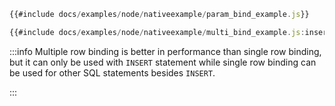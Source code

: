 ```js title=Single Row Binding
{{#include docs/examples/node/nativeexample/param_bind_example.js}}
```

```js title=Multiple Row Binding
{{#include docs/examples/node/nativeexample/multi_bind_example.js:insertData}}
```

:::info
Multiple row binding is better in performance than single row binding, but it can only be used with `INSERT` statement while single row binding can be used for other SQL statements besides `INSERT`.

:::
